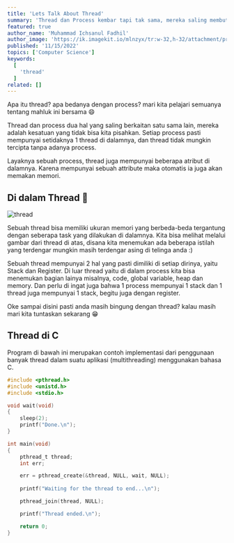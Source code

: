 ```yaml
---
title: 'Lets Talk About Thread'
summary: 'Thread dan Process kembar tapi tak sama, mereka saling membutuhkan satu sama lain. Di artikel ini mari kita bahas tentang apa itu thread 😺'
featured: true
author_name: 'Muhammad Ichsanul Fadhil'
author_image: 'https://ik.imagekit.io/mlnzyx/tr:w-32,h-32/attachment/profile.webp'
published: '11/15/2022'
topics: ['Computer Science']
keywords:
  [
    'thread'
  ]
related: []
---
```


Apa itu thread? apa bedanya dengan process? mari kita pelajari semuanya tentang mahluk ini bersama 😄

Thread dan process dua hal yang saling berkaitan satu sama lain, mereka adalah kesatuan yang tidak bisa kita pisahkan. Setiap process pasti mempunyai setidaknya 1 thread di dalamnya, dan thread tidak mungkin tercipta tanpa adanya process.

Layaknya sebuah process, thread juga mempunyai beberapa atribut di dalamnya. Karena mempunyai sebuah attribute maka otomatis ia juga akan memakan memori.

## Di dalam Thread 🚤

![thread](https://ik.imagekit.io/uvma3bkbp/Threads_p5sfJKsPR.JPG?ik-sdk-version=javascript-1.4.3&updatedAt=1668646294380 'thread')

Sebuah thread bisa memiliki ukuran memori yang berbeda-beda tergantung dengan seberapa task yang dilakukan di dalamnya. Kita bisa melihat melalui gambar dari thread di atas, disana kita menemukan ada beberapa istilah yang terdengar mungkin masih terdengar asing di telinga anda :)

Sebuah thread mempunyai 2 hal yang pasti dimiliki di setiap dirinya, yaitu Stack dan Register. Di luar thread yaitu di dalam process kita bisa menemukan bagian lainya misalnya, code, global variable, heap dan memory. Dan perlu di ingat juga bahwa 1 process mempunyai 1 stack dan 1 thread juga mempunyai 1 stack, begitu juga dengan register.

Oke sampai disini pasti anda masih bingung dengan thread? kalau masih mari kita tuntaskan sekarang  😁

## Thread di C

Program di bawah ini merupakan contoh implementasi dari penggunaan banyak thread dalam suatu aplikasi (multithreading) menggunakan bahasa C.

```c
#include <pthread.h>
#include <unistd.h>
#include <stdio.h>

void wait(void)
{
    sleep(2);
    printf("Done.\n");
}

int main(void)
{
    pthread_t thread;
    int err;

    err = pthread_create(&thread, NULL, wait, NULL);
    
    printf("Waiting for the thread to end...\n");

    pthread_join(thread, NULL);

    printf("Thread ended.\n");    

    return 0;
}
```







